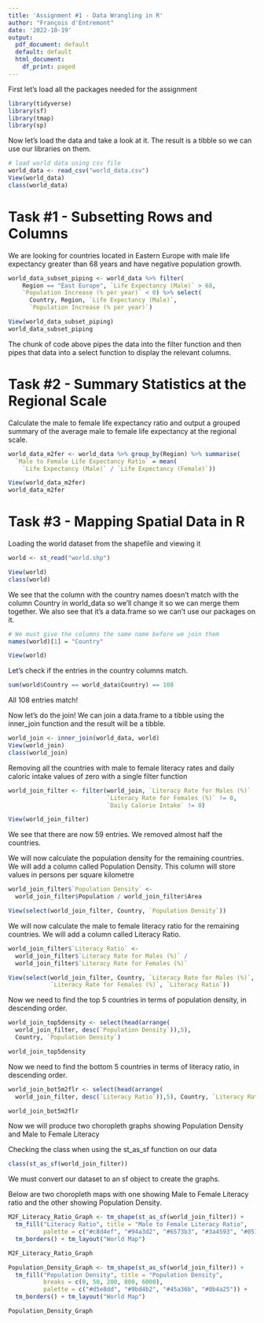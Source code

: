 ---
title: 'Assignment #1 - Data Wrangling in R'
author: "François d'Entremont"
date: '2022-10-19'
output:
  pdf_document: default
  default: default
  html_document:
    df_print: paged
---

First let's load all the packages needed for the assignment

```{r}
library(tidyverse)
library(sf)
library(tmap)
library(sp)
```

Now let's load the data and take a look at it. The result is a tibble so we can
use our libraries on them.
```{r}
# load world data using csv file
world_data <- read_csv("world_data.csv")
View(world_data)
class(world_data)
```

# Task #1 - Subsetting Rows and Columns

We are looking for countries located in Eastern Europe with male life expectancy
greater than 68 years and have negative population growth.

```{r}
world_data_subset_piping <- world_data %>% filter(
    Region == "East Europe", `Life Expectancy (Male)` > 68,
    `Population Increase (% per year)` < 0) %>% select(
      Country, Region, `Life Expectancy (Male)`,
      `Population Increase (% per year)`)

View(world_data_subset_piping)
world_data_subset_piping
```

The chunk of code above pipes the data into the filter function and then pipes
that data into a select function to display the relevant columns.

# Task #2 - Summary Statistics at the Regional Scale

Calculate the male to female life expectancy ratio and output a grouped summary
of the average male to female life expectancy at the regional scale.

```{r}
world_data_m2fer <- world_data %>% group_by(Region) %>% summarise(
  `Male to Female Life Expectancy Ratio` = mean(
    `Life Expectancy (Male)` / `Life Expectancy (Female)`)) 

View(world_data_m2fer)
world_data_m2fer
```

# Task #3 - Mapping Spatial Data in R

Loading the world dataset from the shapefile and viewing it
```{r}
world <- st_read("world.shp")

View(world)
class(world)
```
We see that the column with the country names doesn't match with the column
Country in world_data so we'll change it so we can merge them together. We also
see that it's a data.frame so we can't use our packages on it.

```{r}
# We must give the columns the same name before we join them
names(world)[1] = "Country"

View(world)
```

Let's check if the entries in the country columns match.
```{r}
sum(world$Country == world_data$Country) == 108
```
All 108 entries match!

Now let's do the join! We can join a data.frame to a tibble using the inner_join
function and the result will be a tibble.
```{r}
world_join <- inner_join(world_data, world)
View(world_join)
class(world_join)
```
Removing all the countries with male to female literacy rates and daily caloric
intake values of zero with a single filter function

```{r}
world_join_filter <- filter(world_join, `Literacy Rate for Males (%)` != 0,
                            `Literacy Rate for Females (%)` != 0,
                            `Daily Calorie Intake` != 0)

View(world_join_filter)
```

We see that there are now 59 entries. We removed almost half the countries.

We will now calculate the population density for the remaining countries. We
will add a column called Population Density. This column will store values in
persons per square kilometre

```{r}
world_join_filter$`Population Density` <- 
  world_join_filter$Population / world_join_filter$Area

View(select(world_join_filter, Country, `Population Density`))
```

We will now calculate the male to female literacy ratio for the remaining 
countries. We will add a column called Literacy Ratio.

```{r}
world_join_filter$`Literacy Ratio` <- 
  world_join_filter$`Literacy Rate for Males (%)` / 
  world_join_filter$`Literacy Rate for Females (%)`

View(select(world_join_filter, Country, `Literacy Rate for Males (%)`, 
            `Literacy Rate for Females (%)`, `Literacy Ratio`))
```

Now we need to find the top 5 countries in terms of population density, in 
descending order.

```{r}
world_join_top5density <- select(head(arrange(
  world_join_filter, desc(`Population Density`)),5),
  Country, `Population Density`)

world_join_top5density
```

Now we need to find the bottom 5 countries in terms of literacy ratio, in
descending order.

```{r}
world_join_bot5m2flr <- select(head(arrange(
  world_join_filter, desc(`Literacy Ratio`)),5), Country, `Literacy Ratio`)

world_join_bot5m2flr
```

Now we will produce two choropleth graphs showing Population Density and Male 
to Female Literacy

Checking the class when using the st_as_sf function on our data

```{r}
class(st_as_sf(world_join_filter))
```
We must convert our dataset to an sf object to create the graphs.

Below are two choropleth maps with one showing Male to Female Literacy ratio and the other
showing Population Density.

```{r}
M2F_Literacy_Ratio_Graph <- tm_shape(st_as_sf(world_join_filter)) +
  tm_fill("Literacy Ratio", title = "Male to Female Literacy Ratio", 
          palette = c("#c8d4ef", "#94a3d2", "#6573b3", "#3a4593", "#051971")) +
  tm_borders() + tm_layout("World Map")

M2F_Literacy_Ratio_Graph
```


```{r}
Population_Density_Graph <- tm_shape(st_as_sf(world_join_filter)) +
  tm_fill("Population Density", title = "Population Density",
          breaks = c(0, 50, 200, 800, 6000),
          palette = c("#d5e8dd", "#9bd4b2", "#45a36b", "#0b4a25")) +
  tm_borders() + tm_layout("World Map")

Population_Density_Graph
```





